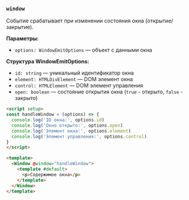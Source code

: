 ### `window`

Событие срабатывает при изменении состояния окна (открытие/закрытие).

**Параметры:**
- `options: WindowEmitOptions` — объект с данными окна

**Структура WindowEmitOptions:**
- `id: string` — уникальный идентификатор окна
- `element: HTMLDivElement` — DOM элемент окна
- `control: HTMLElement` — DOM элемент управления
- `open: boolean` — состояние открытия окна (`true` - открыто, `false` - закрыто)

```html
<script setup>
const handleWindow = (options) => {
  console.log('ID окна:', options.id)
  console.log('Окно открыто:', options.open)
  console.log('Элемент окна:', options.element)
  console.log('Элемент управления:', options.control)
}
</script>

<template>
  <Window @window="handleWindow">
    <template #default>
      <p>Содержимое окна</p>
    </template>
  </Window>
</template>
```
